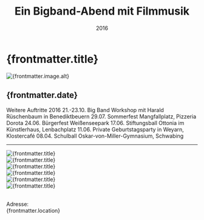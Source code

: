 ﻿---
draft: false
history: true
layout: ../../layouts/BlogLayout.astro
publishedDate: 2016-01-01
date: 2016
uhrzeit: 
title: Ein Bigband-Abend mit Filmmusik
description: Jahreskonzert mit Themenbezug zu Filmen
location: Kulturhaus München Perlach
keywords: 
link: 
linktext: 
image:
  src: /images/blog/2016_alle_Auftritte/DSC05284.JPG
  alt: mmt
---

#  {frontmatter.title}

<div id="toc">
    <Image
      src={frontmatter.image.src}
      width={1000}
      height="auto"
      quality={95}
      format = "webp"
      class = "rounded-xl"
      alt={frontmatter.image.alt}
    />
</div>

## {frontmatter.date}

Weitere Auftritte 2016
21.-23.10. Big Band Workshop mit Harald Rüschenbaum in Benediktbeuern
29.07.       Sommerfest Mangfallplatz, Pizzeria Dorota
24.06.       Bürgerfest Weißenseepark
17.06.       Stiftungsball Ottonia im Künstlerhaus, Lenbachplatz
11.06.       Private Geburtstagsparty in Weyarn, Klostercafé
08.04.       Schulball Oskar-von-Miller-Gymnasium, Schwabing

---

<div class="pt-8">
<Image
        src={bild2}
        width={1500}
        height="auto"
        quality={100}
        format="webp"
        class="rounded-xl"
        alt="{frontmatter.title}"></Image>
        <br />
<Image
        src={bild3}
        width={1500}
        height="auto"
        quality={100}
        format="webp"
        class="rounded-xl"
        alt="{frontmatter.title}"></Image>
        <br />
<Image
        src={bild4}
        width={1500}
        height="auto"
        quality={100}
        format="webp"
        class="rounded-xl"
        alt="{frontmatter.title}"></Image>
        <br />
<Image
        src={bild5}
        width={1500}
        height="auto"
        quality={100}
        format="webp"
        class="rounded-xl"
        alt="{frontmatter.title}"></Image>
        <br />
<Image
        src={bild6}
        width={1500}
        height="auto"
        quality={100}
        format="webp"
        class="rounded-xl"
        alt="{frontmatter.title}"></Image>
        <br />
<Image
        src={bild7}
        width={1500}
        height="auto"
        quality={100}
        format="webp"
        class="rounded-xl"
        alt="{frontmatter.title}"></Image>
        <br />
</div>
<br />

Adresse: <br /> {frontmatter.location}
<br />
